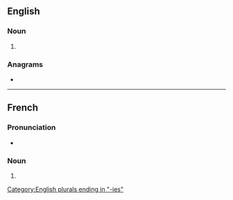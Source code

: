 ==English==

===Noun===
{{head|en|noun plural form}}

# {{plural of|symphony|lang=en}}

===Anagrams===
* {{anagrams|en|a=ehimnopssy|physnomies|ship moneys|symphonise}}

[[Category:English plurals ending in "-ies"]]

----

==French==

===Pronunciation===
* {{IPA|/sɛ̃.fɔ.ni/|lang=fr}}

===Noun===
{{head|fr|noun plural form|g=f}}

# {{plural of|symphonie|lang=fr}}